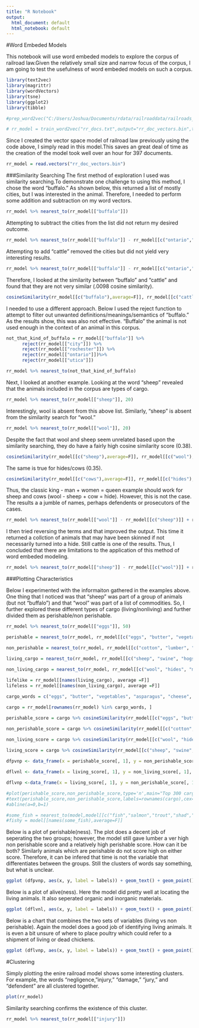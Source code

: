 ```yaml
---
title: "R Notebook"
output:
  html_document: default
  html_notebook: default
---
```


#Word Embeded Models

This notebook will use word embeded models to explore the corpus of railroad law.Given the relatively small size and narrow focus of the corpus, I am going to test the usefulness of word embeded models on such a corpus.
```r
library(text2vec)
library(magrittr)
library(wordVectors)
library(tsne)
library(ggplot2)
library(tibble)
```

```r
#prep_word2vec("C:/Users/Joshua/Documents/rdata/railroaddata/railroads_documents","rr_docs.txt",lowercase=T) 

```

```r
# rr_model = train_word2vec("rr_docs.txt",output="rr_doc_vectors.bin",threads = 6,vectors = 100,window=12)
```
Since I created the vector space model of railroad law previously using the code above, I simply read in this model.This saves an great deal of time as the creation of the model took well over an hour for 397 documents. 
```r
rr_model = read.vectors("rr_doc_vectors.bin")
```
###Similarity Searching
The first method of exploration I used was similarity searching.To demonstrate one challenge to using this method, I chose the word "buffalo." As shown below, this returned a list of mostly cities, but I was interested in the animal. Therefore, I needed to perform some addition and subtraction on my word vectors.
```r
rr_model %>% nearest_to(rr_model[["buffalo"]])
```


Attempting to subtract the cities from the list did not return my desired outcome. 
```r
rr_model %>% nearest_to(rr_model[["buffalo"]] - rr_model[[c("ontario","rochester")]])

```
Attempting to add "cattle" removed the cities but did not yield very interesting results. 
```r
rr_model %>% nearest_to(rr_model[["buffalo"]] - rr_model[[c("ontario","rochester")]] + rr_model[["cattle"]])
```
Therefore, I looked at the similarity between "buffalo" and "cattle" and found that they are not very similar (.0098 cosine similarity).
```r
cosineSimilarity(rr_model[[c("buffalo"),average=F]], rr_model[[c("cattle"), average=F]])

```
I needed to use a different approach. Below I used the reject function to attempt to filter out unwanted definitions/meanings/semantics of "buffalo." As the results show, this was also not effective. "Buffalo" the animal is not used enough in the context of an animal in this corpus. 
```r
not_that_kind_of_buffalo = rr_model[["buffalo"]] %>%
      reject(rr_model[["city"]]) %>% 
      reject(rr_model[["rochester"]]) %>%   
      reject(rr_model[["ontario"]])%>%   
      reject(rr_model[["utica"]]) 

rr_model %>% nearest_to(not_that_kind_of_buffalo)
```

Next, I looked at another example.
Looking at the word "sheep" revealed that the animals included in the corpus are types of cargo. 
```r
rr_model %>% nearest_to(rr_model[["sheep"]], 20)
```
Interestingly, wool is absent from this above list. Similarly, "sheep" is absent from the similarity search for "wool."

```r
rr_model %>% nearest_to(rr_model[["wool"]], 20)
```


Despite the fact that wool and sheep seem unrelated based upon the similarity searching, they do have a fairly high cosine similarity score (0.38). 
```r
cosineSimilarity(rr_model[[c("sheep"),average=F]], rr_model[[c("wool"), average=F]])
```
The same is true for hides/cows (0.35).
```r
cosineSimilarity(rr_model[[c("cows"),average=F]], rr_model[[c("hides"), average=F]])

```

Thus, the classic king - man + women = queen example should work for sheep and cows (wool - sheep + cow = hide). However, this is not the case. The results a a jumble of names, perhaps defendents or prosecutors of the cases. 

```r
rr_model %>% nearest_to(rr_model[["wool"]] - rr_model[[c("sheep")]] + rr_model[["cow"]], 25)
```
I then tried reversing the terms and that improved the output. This time it returned a collction of animals that may have been skinned if not necessarily turned into a hide. Still cattle is one of the results. Thus, I concluded that there are limitations to the application of this method of word embeded modeling. 
```r
rr_model %>% nearest_to(rr_model[["sheep"]] - rr_model[[c("wool")]] + rr_model[["hide"]])
```

###Plotting Characteristics

Below I experimented with the informaiton gathered in the examples above. One thing that I noticed was that "sheep" was part of a group of animals (but not "buffalo") and that "wool" was part of a list of commodities. So, I further explored these different types of cargo (living/nonliving) and further divided them as perishable/non perishable. 

```r
rr_model %>% nearest_to(rr_model[["eggs"]], 50)

perishable = nearest_to(rr_model, rr_model[[c("eggs", "butter", "vegetables", "asparagus", "cheese", "lettuce", "potatoes", "peas", "margarine", "oranges", "beans", "beef", "lemons", "beeries", "cabbage", "peaches", "peaches", "apples")]], 150)

non_perishable = nearest_to(rr_model, rr_model[[c("cotton", "lumber", "cement", "coal", "iron", "steel", "shingles", "lime", "turpentine", "petroleum", "fertilizer", "salt", "leather")]], 150)

living_cargo = nearest_to(rr_model, rr_model[[c("sheep", "swine", "hogs", "goats", "cattle", "cows", "pigs", "mules", "calves", "poultry")]], 150)

non_living_cargo = nearest_to(rr_model, rr_model[[c("wool", "hides", "meat", "cheese", "grain", "potatoes", "hay", "cotton", "four", "leather", "hops", "fruit", "vegetables", "sugar", "canned", "eggs", "stuffs", "dried", "groceries", "canned")]], 150)
                     
lifelike = rr_model[[names(living_cargo), average =F]]
lifeless = rr_model[[names(non_living_cargo), average =F]]

cargo_words = c("eggs", "butter", "vegetables", "asparagus", "cheese", "lettuce", "potatoes", "peas", "margarine", "oranges", "beans", "beef", "lemons", "beeries", "cabbage", "peaches", "peaches", "apples", "cotton", "lumber", "cement", "coal", "iron", "steel", "shingles", "lime", "turpentine", "petroleum", "fertilizer", "salt", "leather", "wool", "hides", "meat", "cheese", "grain", "potatoes", "hay", "cotton", "flour", "leather", "hops", "fruit", "vegetables", "sugar", "canned", "eggs", "stuffs", "dried", "groceries", "canned", "sheep", "swine", "hogs", "goats", "cattle", "cows", "pigs", "mules", "calves", "poultry")

cargo = rr_model[rownames(rr_model) %in% cargo_words, ]

perishable_score = cargo %>% cosineSimilarity(rr_model[[c("eggs", "butter", "vegetables", "asparagus", "cheese", "lettuce", "potatoes", "peas", "margarine", "oranges", "beans", "beef", "lemons", "beeries", "cabbage", "peaches", "peaches", "apples")]])

non_perishable_score = cargo %>% cosineSimilarity(rr_model[[c("cotton", "lumber", "cement", "coal", "iron", "steel", "shingles", "lime", "turpentine", "petroleum", "fertilizer", "salt", "leather")]])

non_living_score = cargo %>% cosineSimilarity(rr_model[[c("wool", "hides", "meat", "cheese", "grain", "potatoes", "hay", "cotton", "four", "leather", "hops", "fruit", "vegetables", "sugar", "canned", "eggs", "stuffs", "dried", "groceries", "canned")]])
                                              
living_score = cargo %>% cosineSimilarity(rr_model[[c("sheep", "swine", "hogs", "goats", "cattle", "cows", "pigs", "mules", "calves", "poultry")]]) 

dfpvnp <- data_frame(x = perishable_score[, 1], y = non_perishable_score[, 1], labels = rownames(cargo))

dflvnl <- data_frame(x = living_score[, 1], y = non_living_score[, 1], labels = rownames(cargo))

dflvnp <-data_frame(x = living_score[, 1], y = non_perishable_score[, 1], labels = rownames(cargo))

#plot(perishable_score,non_perishable_score,type='n',main="Top 300 cargo words plotted by their similarity to perishable\n(x axis) and non perishable (y axis).")
#text(perishable_score,non_perishable_score,labels=rownames(cargo),cex=.7) 
#abline(a=0,b=1)

#some_fish = nearest_to(model,model[[c("fish","salmon","trout","shad","flounder","carp","roe","eels")]],150)
#fishy = model[[names(some_fish),average=F]]
```
Below is a plot of perishable(ness). The plot does a decent job of seperating the two groups; however, the model still gave lumber a ver high non perishable score and a relatively high perishable score. How can it be both? Similarly animals which are perishable do not score high on either score. Therefore, it can be infered that time is not the variable that differentiates between the groups. Still the clusters of words say something, but what is unclear.
```r
ggplot (dfpvnp, aes(x, y, label = labels)) + geom_text() + geom_point() + coord_equal() + xlab("Perishable Score") + ylab("Non Perishable Score") + ggtitle("Perishable(ness)") + geom_abline(intercept = 0, slope = 1)

```

Below is a plot of alive(ness). Here the model did pretty well at locating the living animals. It also seperated organic and inorganic materials. 
```r
ggplot (dflvnl, aes(x, y, label = labels)) + geom_text() + geom_point() + coord_equal() + xlab("Living Score") + ylab("Not Living Score") + ggtitle("Alive(ness)") + geom_abline(slope = 1, intercept = 0)
```
Below is a chart that combines the two sets of variables (living vs non perishable). Again the model does a good job of identifying living animals. It is even a bit unsure of where to place poultry which could refer to a shipment of living or dead chickens. 
```r

ggplot (dflvnp, aes(x, y, label = labels)) + geom_text() + geom_point() + coord_equal() + xlab("Living Score") + ylab("Not Perishable") + ggtitle("Alive but Not Perishable?") + geom_abline(slope = 1, intercept = -.2)

```

#Clustering

Simply plotting the enire railroad model shows some interesting clusters. For example, the words "negligence, "injury," "damage," "jury," and "defendent" are all clustered together.
```r
plot(rr_model)
```


Similarity searching confirms the existence of this cluster.
```r
rr_model %>% nearest_to(rr_model[["injury"]])
```




